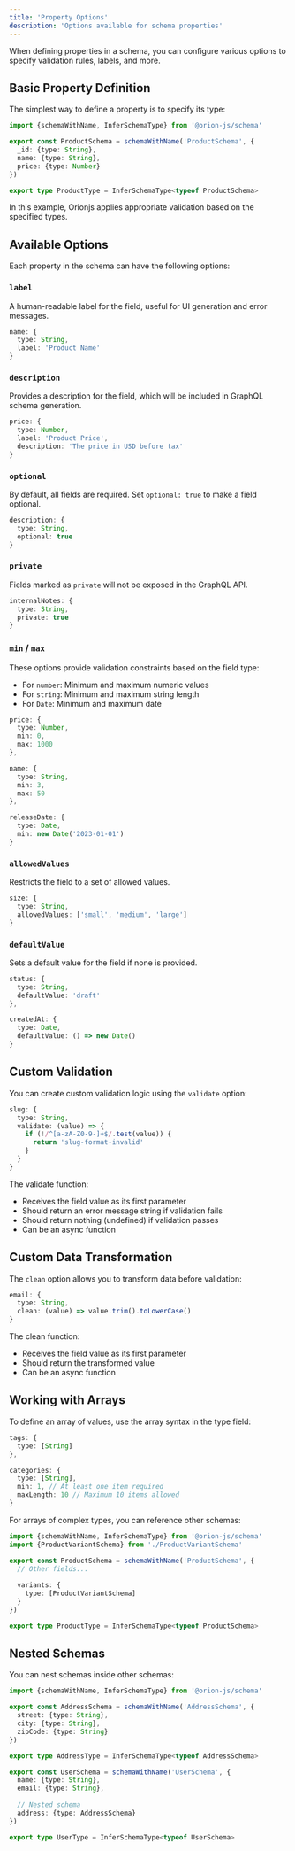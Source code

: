 ```yaml
---
title: 'Property Options'
description: 'Options available for schema properties'
---
```


When defining properties in a schema, you can configure various options to specify validation rules, labels, and more.

## Basic Property Definition

The simplest way to define a property is to specify its type:

```typescript
import {schemaWithName, InferSchemaType} from '@orion-js/schema'

export const ProductSchema = schemaWithName('ProductSchema', {
  _id: {type: String},
  name: {type: String},
  price: {type: Number}
})

export type ProductType = InferSchemaType<typeof ProductSchema>
```

In this example, Orionjs applies appropriate validation based on the specified types.

## Available Options

Each property in the schema can have the following options:

### `label`

A human-readable label for the field, useful for UI generation and error messages.

```typescript
name: {
  type: String,
  label: 'Product Name'
}
```

### `description`

Provides a description for the field, which will be included in GraphQL schema generation.

```typescript
price: {
  type: Number,
  label: 'Product Price',
  description: 'The price in USD before tax'
}
```

### `optional`

By default, all fields are required. Set `optional: true` to make a field optional.

```typescript
description: {
  type: String,
  optional: true
}
```

### `private`

Fields marked as `private` will not be exposed in the GraphQL API.

```typescript
internalNotes: {
  type: String,
  private: true
}
```

### `min` / `max`

These options provide validation constraints based on the field type:

- For `number`: Minimum and maximum numeric values
- For `string`: Minimum and maximum string length
- For `Date`: Minimum and maximum date

```typescript
price: {
  type: Number,
  min: 0,
  max: 1000
},

name: {
  type: String,
  min: 3,
  max: 50
},

releaseDate: {
  type: Date,
  min: new Date('2023-01-01')
}
```

### `allowedValues`

Restricts the field to a set of allowed values.

```typescript
size: {
  type: String,
  allowedValues: ['small', 'medium', 'large']
}
```

### `defaultValue`

Sets a default value for the field if none is provided.

```typescript
status: {
  type: String,
  defaultValue: 'draft'
},

createdAt: {
  type: Date,
  defaultValue: () => new Date()
}
```

## Custom Validation

You can create custom validation logic using the `validate` option:

```typescript
slug: {
  type: String,
  validate: (value) => {
    if (!/^[a-zA-Z0-9-]+$/.test(value)) {
      return 'slug-format-invalid'
    }
  }
}
```

The validate function:
- Receives the field value as its first parameter
- Should return an error message string if validation fails
- Should return nothing (undefined) if validation passes
- Can be an async function

## Custom Data Transformation

The `clean` option allows you to transform data before validation:

```typescript
email: {
  type: String,
  clean: (value) => value.trim().toLowerCase()
}
```

The clean function:
- Receives the field value as its first parameter
- Should return the transformed value
- Can be an async function

## Working with Arrays

To define an array of values, use the array syntax in the type field:

```typescript
tags: {
  type: [String]
},

categories: {
  type: [String],
  min: 1, // At least one item required
  maxLength: 10 // Maximum 10 items allowed
}
```

For arrays of complex types, you can reference other schemas:

```typescript
import {schemaWithName, InferSchemaType} from '@orion-js/schema'
import {ProductVariantSchema} from './ProductVariantSchema'

export const ProductSchema = schemaWithName('ProductSchema', {
  // Other fields...
  
  variants: {
    type: [ProductVariantSchema]
  }
})

export type ProductType = InferSchemaType<typeof ProductSchema>
```

## Nested Schemas

You can nest schemas inside other schemas:

```typescript
import {schemaWithName, InferSchemaType} from '@orion-js/schema'

export const AddressSchema = schemaWithName('AddressSchema', {
  street: {type: String},
  city: {type: String},
  zipCode: {type: String}
})

export type AddressType = InferSchemaType<typeof AddressSchema>

export const UserSchema = schemaWithName('UserSchema', {
  name: {type: String},
  email: {type: String},
  
  // Nested schema
  address: {type: AddressSchema}
})

export type UserType = InferSchemaType<typeof UserSchema>
``` 